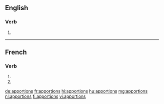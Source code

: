 ==English==

===Verb===
{{head|en|verb form}}

# {{en-third-person singular of|apportion}}

----

==French==

===Verb===
{{fr-verb-form}}

# {{inflection of|apporter||1|p|impf|indc|lang=fr}}
# {{inflection of|apporter||1|p|pres|subj|lang=fr}}

[[de:apportions]]
[[fr:apportions]]
[[hi:apportions]]
[[hu:apportions]]
[[mg:apportions]]
[[nl:apportions]]
[[fi:apportions]]
[[vi:apportions]]